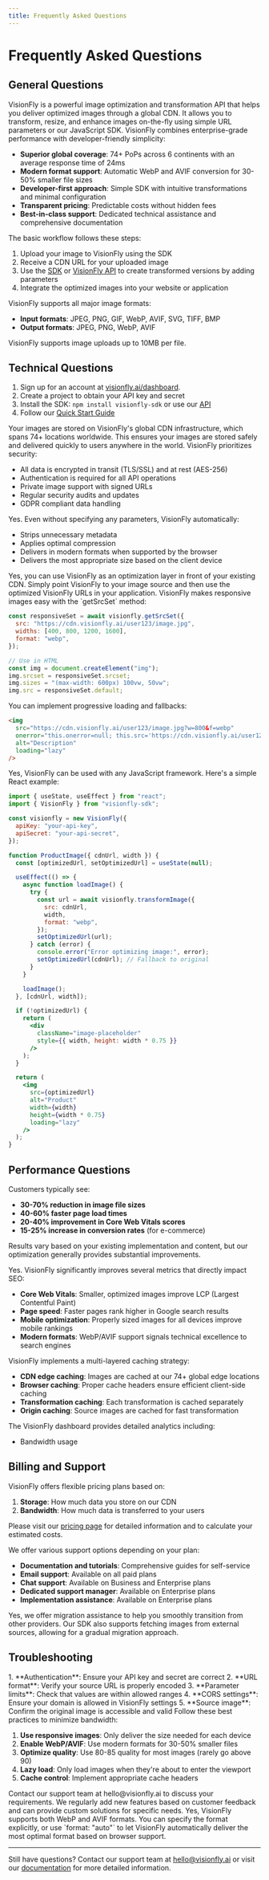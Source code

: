 ```yaml
---
title: Frequently Asked Questions
---
```


# Frequently Asked Questions

## General Questions

<Accordion title="What is VisionFly?">
  VisionFly is a powerful image optimization and transformation API that helps
  you deliver optimized images through a global CDN. It allows you to transform,
  resize, and enhance images on-the-fly using simple URL parameters or our
  JavaScript SDK.
</Accordion>

<Accordion title="How does VisionFly differ from other image CDNs?">
  VisionFly combines enterprise-grade performance with developer-friendly simplicity:

- **Superior global coverage**: 74+ PoPs across 6 continents with an average response time of 24ms
- **Modern format support**: Automatic WebP and AVIF conversion for 30-50% smaller file sizes
- **Developer-first approach**: Simple SDK with intuitive transformations and minimal configuration
- **Transparent pricing**: Predictable costs without hidden fees
- **Best-in-class support**: Dedicated technical assistance and comprehensive documentation

</Accordion>

<Accordion title="What is the workflow for using VisionFly?">
  The basic workflow follows these steps:

1. Upload your image to VisionFly using the SDK
2. Receive a CDN URL for your uploaded image
3. Use the [SDK](/sdk/javascript) or [VisionFly API](/api) to create transformed versions by adding parameters
4. Integrate the optimized images into your website or application

</Accordion>

<Accordion title="What image formats does VisionFly support?">
  VisionFly supports all major image formats:

- **Input formats**: JPEG, PNG, GIF, WebP, AVIF, SVG, TIFF, BMP
- **Output formats**: JPEG, PNG, WebP, AVIF

</Accordion>

<Accordion title="What file size limits apply to uploads?">
  VisionFly supports image uploads up to 10MB per file.
</Accordion>

## Technical Questions

<Accordion title="How do I get started with VisionFly?">
  
1. Sign up for an account at
[visionfly.ai/dashboard](https://visionfly.ai/dashboard). 
2. Create a project to obtain your API key and secret 
3. Install the SDK: `npm install
visionfly-sdk` or use our [API](/api)  
4. Follow our [Quick Start Guide](/docs/quickstart)

</Accordion>

<Accordion title="Where are my images stored?">
  Your images are stored on VisionFly's global CDN infrastructure, which spans
  74+ locations worldwide. This ensures your images are stored safely and
  delivered quickly to users anywhere in the world.
</Accordion>

<Accordion title="How secure is VisionFly?">
  VisionFly prioritizes security:

- All data is encrypted in transit (TLS/SSL) and at rest (AES-256)
- Authentication is required for all API operations
- Private image support with signed URLs
- Regular security audits and updates
- GDPR compliant data handling

</Accordion>

<Accordion title="Does VisionFly automatically optimize my images?">
  Yes. Even without specifying any parameters, VisionFly automatically:

- Strips unnecessary metadata
- Applies optimal compression
- Delivers in modern formats when supported by the browser
- Delivers the most appropriate size based on the client device

</Accordion>

<Accordion title="Can I use VisionFly with my existing CDN?">
  Yes, you can use VisionFly as an optimization layer in front of your existing
  CDN. Simply point VisionFly to your image source and then use the optimized
  VisionFly URLs in your application.
</Accordion>

<Accordion title="How do I handle responsive images with VisionFly?">
  VisionFly makes responsive images easy with the `getSrcSet` method:

```javascript
const responsiveSet = await visionfly.getSrcSet({
  src: "https://cdn.visionfly.ai/user123/image.jpg",
  widths: [400, 800, 1200, 1600],
  format: "webp",
});

// Use in HTML
const img = document.createElement("img");
img.srcset = responsiveSet.srcset;
img.sizes = "(max-width: 600px) 100vw, 50vw";
img.src = responsiveSet.default;
```

</Accordion>

<Accordion title="How can I ensure images appear while loading or on error?">
  You can implement progressive loading and fallbacks:

```html
<img
  src="https://cdn.visionfly.ai/user123/image.jpg?w=800&f=webp"
  onerror="this.onerror=null; this.src='https://cdn.visionfly.ai/user123/image.jpg?w=800&f=jpg';"
  alt="Description"
  loading="lazy"
/>
```

</Accordion>

<Accordion title="Can I use VisionFly with React/Vue/Angular?">
  Yes, VisionFly can be used with any JavaScript framework. Here's a simple React example:

```jsx
import { useState, useEffect } from "react";
import { VisionFly } from "visionfly-sdk";

const visionfly = new VisionFly({
  apiKey: "your-api-key",
  apiSecret: "your-api-secret",
});

function ProductImage({ cdnUrl, width }) {
  const [optimizedUrl, setOptimizedUrl] = useState(null);

  useEffect(() => {
    async function loadImage() {
      try {
        const url = await visionfly.transformImage({
          src: cdnUrl,
          width,
          format: "webp",
        });
        setOptimizedUrl(url);
      } catch (error) {
        console.error("Error optimizing image:", error);
        setOptimizedUrl(cdnUrl); // Fallback to original
      }
    }

    loadImage();
  }, [cdnUrl, width]);

  if (!optimizedUrl) {
    return (
      <div
        className="image-placeholder"
        style={{ width, height: width * 0.75 }}
      />
    );
  }

  return (
    <img
      src={optimizedUrl}
      alt="Product"
      width={width}
      height={width * 0.75}
      loading="lazy"
    />
  );
}
```

</Accordion>

## Performance Questions

<Accordion title="How much can VisionFly improve my site's performance?">
  Customers typically see:

- **30-70% reduction in image file sizes**
- **40-60% faster page load times**
- **20-40% improvement in Core Web Vitals scores**
- **15-25% increase in conversion rates** (for e-commerce)

Results vary based on your existing implementation and content, but our optimization generally provides substantial improvements.

</Accordion>

<Accordion title="Will VisionFly help my SEO?">
  Yes. VisionFly significantly improves several metrics that directly impact SEO:

- **Core Web Vitals**: Smaller, optimized images improve LCP (Largest Contentful Paint)
- **Page speed**: Faster pages rank higher in Google search results
- **Mobile optimization**: Properly sized images for all devices improve mobile rankings
- **Modern formats**: WebP/AVIF support signals technical excellence to search engines

</Accordion>

<Accordion title="How does caching work with VisionFly?">
  VisionFly implements a multi-layered caching strategy:

- **CDN edge caching**: Images are cached at our 74+ global edge locations
- **Browser caching**: Proper cache headers ensure efficient client-side caching
- **Transformation caching**: Each transformation is cached separately
- **Origin caching**: Source images are cached for fast transformation

</Accordion>

<Accordion title="How can I track my VisionFly usage?">
  The VisionFly dashboard provides detailed analytics including:

- Bandwidth usage

</Accordion>

## Billing and Support

<Accordion title="How is VisionFly priced?">
  VisionFly offers flexible pricing plans based on:

1. **Storage**: How much data you store on our CDN
2. **Bandwidth**: How much data is transferred to your users

Please visit our [pricing page](https://visionfly.ai/pricing) for detailed information and to calculate your estimated costs.

</Accordion>

<Accordion title="What kind of support do you offer?">
  We offer various support options depending on your plan:

- **Documentation and tutorials**: Comprehensive guides for self-service
- **Email support**: Available on all paid plans
- **Chat support**: Available on Business and Enterprise plans
- **Dedicated support manager**: Available on Enterprise plans
- **Implementation assistance**: Available on Enterprise plans

</Accordion>

<Accordion title="Can I migrate from another provider to VisionFly?">
  Yes, we offer migration assistance to help you smoothly transition from other
  providers. Our SDK also supports fetching images from external sources,
  allowing for a gradual migration approach.
</Accordion>

## Troubleshooting

<Accordion title="My image transformations aren't working. What should I check?">
  1. **Authentication**: Ensure your API key and secret are correct 2. **URL
  format**: Verify your source URL is properly encoded 3. **Parameter limits**:
  Check that values are within allowed ranges 4. **CORS settings**: Ensure your
  domain is allowed in VisionFly settings 5. **Source image**: Confirm the
  original image is accessible and valid
</Accordion>

<Accordion title="How can I reduce my bandwidth usage?">
  Follow these best practices to minimize bandwidth:

1. **Use responsive images**: Only deliver the size needed for each device
2. **Enable WebP/AVIF**: Use modern formats for 30-50% smaller files
3. **Optimize quality**: Use 80-85 quality for most images (rarely go above 90)
4. **Lazy load**: Only load images when they're about to enter the viewport
5. **Cache control**: Implement appropriate cache headers

</Accordion>

<Accordion title="I need a feature that isn't currently supported. What can I do?">
  Contact our support team at hello@visionfly.ai to discuss your requirements.
  We regularly add new features based on customer feedback and can provide
  custom solutions for specific needs.
</Accordion>

<Accordion title="Does VisionFly support WebP and AVIF formats?">
  Yes, VisionFly supports both WebP and AVIF formats. You can specify the format
  explicitly, or use `format: "auto"` to let VisionFly automatically deliver the
  most optimal format based on browser support.
</Accordion>

---

Still have questions? Contact our support team at hello@visionfly.ai or visit our [documentation](https://docs.visionfly.ai) for more detailed information.
